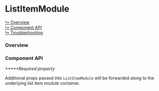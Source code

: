 
# ListItemModule

[↳ Overview](#overview)  
[↳ Component API](#component-api)  
[↳ Troubleshooting](#troubleshooting)

### Overview

<Canvas>
  <Story
    id="patterns-unstable-layout-modules-listitemmodule--default"
    parameters={parameters}
  />
</Canvas>

<Canvas>
  <Story
      id="patterns-unstable-layout-modules-listitemmodule--detailed"
      parameters={parameters}
    />
</Canvas>

### Component API

<ArgsTable />

_**\***Required property_

Additional props passed into `ListItemModule` will be forwarded along to the underlying list item module container.

<Troubleshooting />
